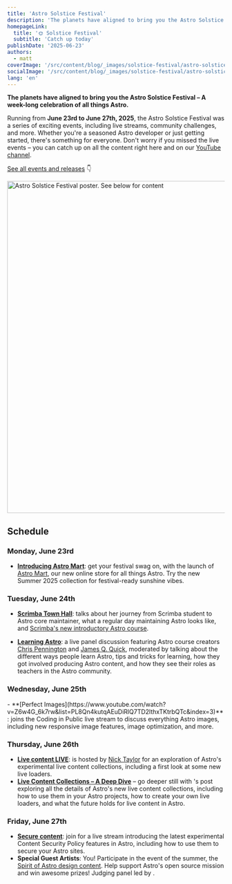 ```yaml
---
title: 'Astro Solstice Festival'
description: 'The planets have aligned to bring you the Astro Solstice Festival – a week-long celebration of all things Astro'
homepageLink:
  title: '🌞 Solstice Festival'
  subtitle: 'Catch up today'
publishDate: '2025-06-23'
authors:
  - matt
coverImage: '/src/content/blog/_images/solstice-festival/astro-solstice-festival-schedule-cover.webp'
socialImage: '/src/content/blog/_images/solstice-festival/astro-solstice-festival-schedule-og.webp'
lang: 'en'
---
```





**The planets have aligned to bring you the **Astro Solstice Festival** – A week-long celebration of all things Astro.**

Running from **June 23rd to June 27th, 2025**, the Astro Solstice Festival was a series of exciting events, including live streams, community challenges, and more. Whether you're a seasoned Astro developer or just getting started, there's something for everyone. Don't worry if you missed the live events – you can catch up on all the content right here and on our [YouTube channel](https://www.youtube.com/@AstroBuild).

[See all events and releases](#schedule) 👇

<Image src={poster} alt="Astro Solstice Festival poster. See below for content" width="768" />

## Schedule

### Monday, June 23rd

- **[Introducing Astro Mart](/blog/astro-mart/)**: get your festival swag on, with the launch of [Astro Mart](https://shop.astro.build), our new online store for all things Astro. Try the new Summer 2025 collection for festival-ready sunshine vibes.

### Tuesday, June 24th

<YouTube id="ea8kp0Z-gYk" params="list=PL8Qn4kutqAEuDiRlQ7TD2lthxTKtrbQTc&index=5" />

- **[Scrimba Town Hall](https://www.youtube.com/watch?v=ea8kp0Z-gYk&list=PL8Qn4kutqAEuDiRlQ7TD2lthxTKtrbQTc&index=5)**: <Mention name="sarah" /> talks about her journey from Scrimba student to Astro core maintainer, what a regular day maintaining Astro looks like, and [Scrimba's new introductory Astro course](https://scrimba.com/intro-to-astro-c00ar0fi5u?via=astro).

<YouTube id="0mKNSwi7Wvk" params="list=PL8Qn4kutqAEuDiRlQ7TD2lthxTKtrbQTc&index=4" />

- **[Learning Astro](https://www.youtube.com/watch?v=0mKNSwi7Wvk&list=PL8Qn4kutqAEuDiRlQ7TD2lthxTKtrbQTc&index=4)**: a live panel discussion featuring Astro course creators [Chris Pennington](https://learnastro.dev/?code=ASTRO_PROMO) and [James Q. Quick](https://scrimba.com/intro-to-astro-c00ar0fi5u?via=astro), moderated by <Mention name="sarah" /> talking about the different ways people learn Astro, tips and tricks for learning, how they got involved producing Astro content, and how they see their roles as teachers in the Astro community.

### Wednesday, June 25th

<YouTube id="Z6w4G_6k7rw" params="list=PL8Qn4kutqAEuDiRlQ7TD2lthxTKtrbQTc&index=3"/>
- **[Perfect Images](https://www.youtube.com/watch?v=Z6w4G_6k7rw&list=PL8Qn4kutqAEuDiRlQ7TD2lthxTKtrbQTc&index=3)**: <Mention name="matt" /> joins the Coding in Public live stream to discuss everything Astro images, including new responsive image features, image optimization, and more.

### Thursday, June 26th

<YouTube id="Ky_Bpu7d5z8" params="list=PL8Qn4kutqAEuDiRlQ7TD2lthxTKtrbQTc&index=2"/>

- **[Live content LIVE](https://www.youtube.com/watch?v=Ky_Bpu7d5z8&list=PL8Qn4kutqAEuDiRlQ7TD2lthxTKtrbQTc&index=2)**: <Mention name="matt" /> is hosted by [Nick Taylor](https://www.youtube.com/watch?v=Ky_Bpu7d5z8&list=PL8Qn4kutqAEuDiRlQ7TD2lthxTKtrbQTc&index=2) for an exploration of Astro's experimental live content collections, including a first look at some new live loaders.
- **[Live Content Collections – A Deep Dive](https://astro.build/blog/live-content-collections-deep-dive/)** – go deeper still with <Mention name="matt" />'s post exploring all the details of Astro's new live content collections, including how to use them in your Astro projects, how to create your own live loaders, and what the future holds for live content in Astro.

### Friday, June 27th

<YouTube id="3r9ThIMYzsU" params="list=PL8Qn4kutqAEuDiRlQ7TD2lthxTKtrbQTc&index=1" />

- **[Secure content](https://www.youtube.com/watch?v=3r9ThIMYzsU&list=PL8Qn4kutqAEuDiRlQ7TD2lthxTKtrbQTc&index=1)**: join <Mention name="ema"/> for a live stream introducing the latest experimental Content Security Policy features in Astro, including how to use them to secure your Astro sites.
- **Special Guest Artists**: You! Participate in the event of the summer, the [Spirit of Astro design content](https://shop.astro.build/contest/). Help support Astro's open source mission and win awesome prizes! Judging panel led by <Mention name="chris" />.
